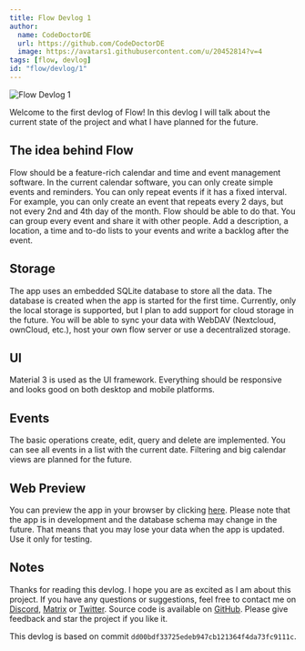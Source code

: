 ```yaml
---
title: Flow Devlog 1
author:
  name: CodeDoctorDE
  url: https://github.com/CodeDoctorDE
  image: https://avatars1.githubusercontent.com/u/20452814?v=4
tags: [flow, devlog]
id: "flow/devlog/1"
---
```


![Flow Devlog 1](/blog/flow/devlog/1.png)

Welcome to the first devlog of Flow! In this devlog I will talk about the current state of the project and what I have planned for the future.

## The idea behind Flow

Flow should be a feature-rich calendar and time and event management software.
In the current calendar software, you can only create simple events and reminders. You can only repeat events if it has a fixed interval.
For example, you can only create an event that repeats every 2 days, but not every 2nd and 4th day of the month.
Flow should be able to do that. You can group every event and share it with other people.
Add a description, a location, a time and to-do lists to your events and write a backlog after the event.

## Storage

The app uses an embedded SQLite database to store all the data. The database is created when the app is started for the first time.
Currently, only the local storage is supported, but I plan to add support for cloud storage in the future.
You will be able to sync your data with WebDAV (Nextcloud, ownCloud, etc.), host your own flow server or use a decentralized storage.

## UI

Material 3 is used as the UI framework. Everything should be responsive and looks good on both desktop and mobile platforms.

## Events

The basic operations create, edit, query and delete are implemented.
You can see all events in a list with the current date. Filtering and big calendar views are planned for the future.

## Web Preview

You can preview the app in your browser by clicking [here](https://flow-e78cel8pz-linwood.vercel.app). Please note that the app is in development and the database schema may change in the future. That means that you may lose your data when the app is updated. Use it only for testing.

## Notes

Thanks for reading this devlog. I hope you are as excited as I am about this project.
If you have any questions or suggestions, feel free to contact me on [Discord](https://linwood.dev/discord), [Matrix](https://linwood.dev/matrix) or [Twitter](https://twitter.com/LinwoodCloud).
Source code is available on [GitHub](https://github.com/LinwoodCloud/Flow). Please give feedback and star the project if you like it.

This devlog is based on commit `dd00bdf33725edeb947cb121364f4da73fc9111c`.
